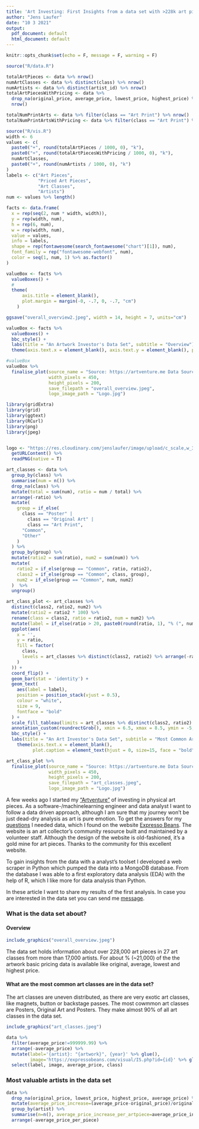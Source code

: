 ```yaml
---
title: 'Art Investing: First Insights from a data set with >228k art pieces'
author: "Jens Laufer"
date: "10 3 2021"
output:
  pdf_document: default
  html_document: default
---
```


```r
knitr::opts_chunk$set(echo = F, message = F, warning = F)
```

```r
source("R/data.R")
```



```r
totalArtPieces <- data %>% nrow()
numArtClasses <- data %>% distinct(class) %>% nrow()
numArtists <- data %>% distinct(artist_id) %>% nrow()
totalArtPiecesWithPricing <- data %>% 
  drop_na(original_price, average_price, lowest_price, highest_price) %>% 
  nrow() 

totalNumPrintArts <- data %>% filter(class == "Art Print") %>% nrow() 
totalNumPrintArtsWithPricing <- data %>% filter(class == "Art Print") %>% drop_na(original_price, average_price, lowest_price, highest_price) %>% nrow() 
```


```r
source("R/vis.R")
width <- 6
values <- c(
  paste0("+", round(totalArtPieces / 1000, 0), "k"),
  paste0("+", round(totalArtPiecesWithPricing / 1000, 0), "k"),
  numArtClasses,
  paste0("+", round(numArtists / 1000, 0), "k")
)
labels <- c("Art Pieces",
            "Priced Art Pieces",
            "Art Classes",
            "Artists")
num <- values %>% length()

facts <- data.frame(
  x = rep(seq(2, num * width, width)),
  y = rep(width, num),
  h = rep(6, num),
  w = rep(width, num),
  value = values,
  info = labels,
  shape = rep(fontawesome(search_fontawesome("chart")[1]), num),
  font_family = rep("fontawesome-webfont", num),
  color = seq(1, num, 1) %>% as.factor()
)

valueBox <- facts %>% 
  valueBoxes() +
  #
  theme(
      axis.title = element_blank(),
      plot.margin = margin(-0, -.7, 0, -.7, "cm")
    ) 

ggsave("overall_overview2.jpeg", width = 14, height = 7, units="cm")

valueBox <- facts %>% 
  valueBoxes() +
  bbc_style() +
  labs(title = "An Artwork Investor's Data Set", subtitle = "Overview") +
  theme(axis.text.x = element_blank(), axis.text.y = element_blank(), panel.grid.major.y = element_blank())

#valueBox
valueBox %>% 
  finalise_plot(source_name = "Source: https://artventure.me Data Source: https://expressobeans.com", 
                width_pixels = 450,
                height_pixels = 200,
                save_filepath = "overall_overview.jpeg",
                logo_image_path = "Logo.jpg")

```




```r
library(gridExtra)
library(grid)
library(ggtext)
library(RCurl)
library(png)
library(jpeg)


logo <- "https://res.cloudinary.com/jenslaufer/image/upload/c_scale,w_30/v1615555957/Artventure_Logo2.png" %>% 
  getURLContent() %>% 
  readPNG(native = T)

art_classes <- data %>%
  group_by(class) %>%
  summarise(num = n()) %>%
  drop_na(class) %>%
  mutate(total = sum(num), ratio = num / total) %>%
  arrange(-ratio) %>%
  mutate(
    group = if_else(
      class == "Poster" |
        class == "Original Art" |
        class == "Art Print",
      "Common",
      "Other"
    )
  ) %>%
  group_by(group) %>%
  mutate(ratio2 = sum(ratio), num2 = sum(num)) %>%
  mutate(
    ratio2 = if_else(group == "Common", ratio, ratio2),
    class2 = if_else(group == "Common", class, group),
    num2 = if_else(group == "Common", num, num2)
  )  %>%
  ungroup()

art_class_plot <- art_classes %>%
  distinct(class2, ratio2, num2) %>%
  mutate(ratio2 = ratio2 * 100) %>%
  rename(class = class2, ratio = ratio2, num = num2) %>%
  mutate(label = if_else(ratio > 20, paste0(round(ratio, 1), "% (", num, ")"), paste0(round(ratio, 1), "%"))) %>%
  ggplot(aes(
    x = '',
    y = ratio,
    fill = factor(
      class,
      levels = art_classes %>% distinct(class2, ratio2) %>% arrange(-ratio2) %>% pull(class2)
    )
  )) +
  coord_flip() +
  geom_bar(stat = 'identity') +
  geom_text(
    aes(label = label),
    position = position_stack(vjust = 0.5),
    colour = "white",
    size = 9,
    fontface = "bold"
  ) +
  scale_fill_tableau(limits = art_classes %>% distinct(class2, ratio2) %>% arrange(ratio2) %>% pull(class2)) +
  annotation_custom(roundrectGrob(), xmin = 6.5, xmax = 8.5, ymin = -5, ymax = -8.5) +
  bbc_style() +
  labs(title = "An Art Investor's Data Set", subtitle = "Most Common Art Classes") +
    theme(axis.text.x = element_blank(), 
          plot.caption = element_text(hjust = 0, size=15, face = "bold"), plot.subtitle = element_text(size = 20))

art_class_plot %>% 
  finalise_plot(source_name = "Source: https://artventure.me Data Source: https://expressobeans.com", 
                width_pixels = 450,
                height_pixels = 200,
                save_filepath = "art_classes.jpeg",
                logo_image_path = "Logo.jpg")


```


A few weeks ago I started my ["Artventure"]() of investing in physical art pieces. As a software-/machinelearning engineer and data analyst I want to follow a data driven approach, although I am sure that my journey won't be just dead-dry analysis as art is pure emotion. To get the answers for my [questions]() I needed data, which I found on the website [Expresso Beans](https://expressobeans.com). The website is an art collector's community resource built and maintained by a volunteer staff. Although the design of the website is old-fashioned, it's a gold mine for art pieces. Thanks to the community for this excellent website.

To gain insights from the data with a analyst's toolset I developed a web scraper in Python which pumped the data into a MongoDB database. From the database I was able to a first exploratory data analysis (EDA) with the help of R, which I like more for data analysis than Python.

In these article I want to share my results of the first analysis. In case you are interested in the data set you can send me [message](mailto:jens@artventure.com).

### What is the data set about?


#### Overview 

```r
include_graphics("overall_overview.jpeg")
```

The data set holds information about over 228,000 art pieces in 27 art classes from more than 17,000 artists. For about % (~21,000) of the the artwork basic pricing data is available like original, average, lowest and highest price.


#### What are the most common art classes are in the data set?

The art classes are uneven distributed, as there are very exotic art classes, like magnets, button or backstage passes. The most cowmmon art classes are Posters, Original Art and Posters. They make almost 90% of all art classes in the data set.


```r
include_graphics("art_classes.jpeg")
```


```r
data %>% 
  filter(average_price!=999999.99) %>% 
  arrange(-average_price) %>% 
  mutate(label='{artist}: "{artwork}", {year}' %>% glue(),
         image='https://expressobeans.com/visual/IS.php?id={id}' %>% glue()) %>% 
  select(label, image, average_price, class)
```



### Most valuable artists in the data set


```r
data %>% 
  drop_na(original_price, lowest_price, highest_price, average_price) %>% 
  mutate(average_price_increase=(average_price-original_price)/original_price) %>% 
  group_by(artist) %>% 
  summarise(n=n(), average_price_increase_per_artpiece=average_price_increase/n()) %>% 
  arrange(-average_price_per_piece)
```

